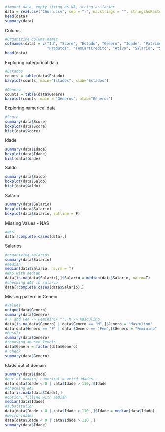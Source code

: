 ```r
#import data, empty string as NA, string as factor
data = read.csv("Churn.csv", sep = ";", na.strings = "", stringsAsFactors = T)
head(data)
summary(data)
```
Colums
```r
#Organizing colums names
colnames(data) = c("Id", "Score", "Estado", "Genero", "Idade", "Patrimonio","Saldo", 
                   "Produtos", "TemCartCredito", "Ativo", "Salario", "Saiu")
head(data)
```
Exploring categorical data
```r
#Estados
counts = table(data$Estado)
barplot(counts, main="Estados", xlab="Estados")

#Gênero
counts = table(data$Genero)
barplot(counts, main = "Gêneros", xlab="Gêneros")
```
Exploring numerical data
```r
#Score
summary(data$Score)
boxplot(data$Score)
hist(data$Score)
```
Idade
```r
summary(data$Idade)
boxplot(data$Idade)
hist(data$Idade)
```
Saldo
```r
summary(data$Saldo)
boxplot(data$Saldo)
hist(data$Saldo)
```
Salário
```r
summary(data$Salario)
boxplot(data$Salario)
boxplot(data$Salario, outline = F)
```
Missing Values - NAS
```r
#NAS
data[!complete.cases(data),]
```
Salarios
```r
#organizing salarios
summary(data$Salario)
#median
median(data$Salario, na.rm = T)
#NAS with median
data[is.na(data$Salario),]$Salario = median(data$Salario, na.rm=T)
#checking NAS in salario
data[!complete.cases(data$Salario),]
```
Missing pattern in Genero
```r
#Values
unique(data$Genero)
summary(data$Genero)
# F and Fem -> Feminino/ "", M -> Masculino
data[is.na(data$Genero) | data$Genero == "M",]$Genero = "Masculino"
data[data$Genero == "F" | data $Genero == "Fem",]$Genero = "Feminino"
#Result
summary(data$Genero)
#removing unused levels
data$Genero = factor(data$Genero)
# check
summary(data$Genero)
```
Idade out of domain
```r
summary(data$Idade)
#out of domain, numerical = weird idades
data[data$Idade < 0 | data$Idade > 110,]$Idade
#checking NAS
data[is.nada(data$Idade),]
#option, filling with median
median(data$Idade)
#substitution
data[data$Idade < 0 | data$Idade > 110 ,]$Idade = median(data$Idade)
#weird idades
data[data$Idade < 0 | data$Idade > 110 ,]
summary(data$Idade)
```


